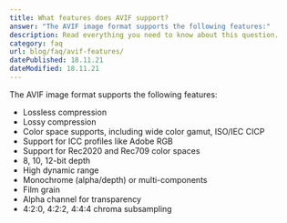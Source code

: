 ```yaml
---
title: What features does AVIF support?
answer: "The AVIF image format supports the following features:"
description: Read everything you need to know about this question.
category: faq
url: blog/faq/avif-features/
datePublished: 18.11.21
dateModified: 18.11.21
---
```


The AVIF image format supports the following features:

- Lossless compression
- Lossy compression
- Color space supports, including wide color gamut, ISO/IEC CICP
- Support for ICC profiles like Adobe RGB
- Support for Rec2020 and Rec709 color spaces
- 8, 10, 12-bit depth
- High dynamic range
- Monochrome (alpha/depth) or multi-components
- Film grain
- Alpha channel for transparency
- 4:2:0, 4:2:2, 4:4:4 chroma subsampling
